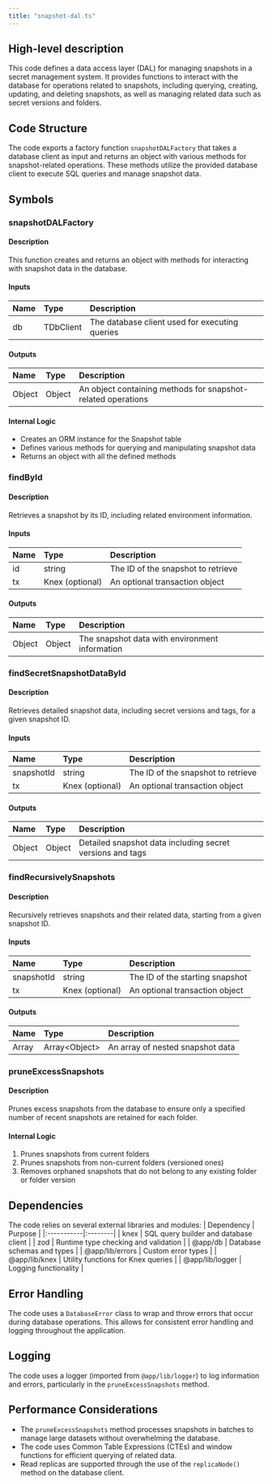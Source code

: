 ```yaml
---
title: "snapshot-dal.ts"
---
```


## High-level description
This code defines a data access layer (DAL) for managing snapshots in a secret management system. It provides functions to interact with the database for operations related to snapshots, including querying, creating, updating, and deleting snapshots, as well as managing related data such as secret versions and folders.

## Code Structure
The code exports a factory function `snapshotDALFactory` that takes a database client as input and returns an object with various methods for snapshot-related operations. These methods utilize the provided database client to execute SQL queries and manage snapshot data.

## Symbols

### snapshotDALFactory
#### Description
This function creates and returns an object with methods for interacting with snapshot data in the database.

#### Inputs
| Name | Type | Description |
|:-----|:-----|:------------|
| db | TDbClient | The database client used for executing queries |

#### Outputs
| Name | Type | Description |
|:-----|:-----|:------------|
| Object | Object | An object containing methods for snapshot-related operations |

#### Internal Logic
- Creates an ORM instance for the Snapshot table
- Defines various methods for querying and manipulating snapshot data
- Returns an object with all the defined methods

### findById
#### Description
Retrieves a snapshot by its ID, including related environment information.

#### Inputs
| Name | Type | Description |
|:-----|:-----|:------------|
| id | string | The ID of the snapshot to retrieve |
| tx | Knex (optional) | An optional transaction object |

#### Outputs
| Name | Type | Description |
|:-----|:-----|:------------|
| Object | Object | The snapshot data with environment information |

### findSecretSnapshotDataById
#### Description
Retrieves detailed snapshot data, including secret versions and tags, for a given snapshot ID.

#### Inputs
| Name | Type | Description |
|:-----|:-----|:------------|
| snapshotId | string | The ID of the snapshot to retrieve |
| tx | Knex (optional) | An optional transaction object |

#### Outputs
| Name | Type | Description |
|:-----|:-----|:------------|
| Object | Object | Detailed snapshot data including secret versions and tags |

### findRecursivelySnapshots
#### Description
Recursively retrieves snapshots and their related data, starting from a given snapshot ID.

#### Inputs
| Name | Type | Description |
|:-----|:-----|:------------|
| snapshotId | string | The ID of the starting snapshot |
| tx | Knex (optional) | An optional transaction object |

#### Outputs
| Name | Type | Description |
|:-----|:-----|:------------|
| Array | Array&lt;Object&gt; | An array of nested snapshot data |

### pruneExcessSnapshots
#### Description
Prunes excess snapshots from the database to ensure only a specified number of recent snapshots are retained for each folder.

#### Internal Logic
1. Prunes snapshots from current folders
2. Prunes snapshots from non-current folders (versioned ones)
3. Removes orphaned snapshots that do not belong to any existing folder or folder version

## Dependencies
The code relies on several external libraries and modules:
| Dependency | Purpose |
|:-----------|:--------|
| knex | SQL query builder and database client |
| zod | Runtime type checking and validation |
| @app/db | Database schemas and types |
| @app/lib/errors | Custom error types |
| @app/lib/knex | Utility functions for Knex queries |
| @app/lib/logger | Logging functionality |

## Error Handling
The code uses a `DatabaseError` class to wrap and throw errors that occur during database operations. This allows for consistent error handling and logging throughout the application.

## Logging
The code uses a logger (imported from `@app/lib/logger`) to log information and errors, particularly in the `pruneExcessSnapshots` method.

## Performance Considerations
- The `pruneExcessSnapshots` method processes snapshots in batches to manage large datasets without overwhelming the database.
- The code uses Common Table Expressions (CTEs) and window functions for efficient querying of related data.
- Read replicas are supported through the use of the `replicaNode()` method on the database client.